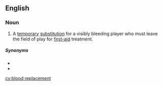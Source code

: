 ==English==
{{wikipedia}}

===Noun===
{{en-noun}}

# {{lb|en|rugby}} A [[temporary]] [[substitution]] for a visibly bleeding player who must leave the field of play for [[first-aid]] treatment.

=====Synonyms=====
* {{l|en|blood bin}}
* {{l|en|blood substitution}}

[[cy:blood replacement]]